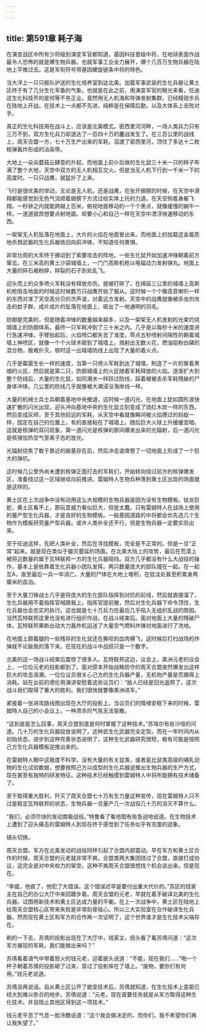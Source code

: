 ```yaml
---
---
---
```

title: 第591章 耗子海
---



在演变战区中所有少将级别演变军官都知道，基因科技晋级中将，在地球表面作战最令人恐怖的就是爆生物兵器。也就军事工业全力展开，爆个几百万生物兵器在陆地上平推过去。这是军衔符号带基因螺旋链条中将的特色。

当大洋上一只只舰队护送的生化培养室到达北美。加载军事武装的生化兵器让黄土区终于有了几分生化军备的气象。也就是在此之前，用演变军官的眼光来看，任迪这生化科技开的是何等不务正业。竟然用无人机海和导弹发射集群，已经精锐步兵在陆地上开战。在技术上一点都不先进，纯粹是在保障后勤，以及大体系上击败对手。

真正的生化科技用在战斗上，应该是北美模式。密西里河河畔，一场人类兵力只有三万不到，双方生化兵力却道达了一百四十万的鏖战发生了。在三百公里的战线上，周天合盟一方，七十万生产出来的军耗，泅渡了密西里河，顶住了多达十二枚核弹轰炸形成的沾染带。

大地上一朵朵蘑菇云肆意的升起，而地面上前仆后继的生化鼠三十米一只的样子布满了整个大地，天空中双方的无人机相互交火。但是当无人机下行到一千米一下的高度时。一只只战鹰，就猛扑了上来。

飞行是很优美的举动，无论是无人机，还是战鹰，在张开翅膀的时候，在天空中滑翔都能感觉到无色气流顺着翅膀下方流过给实体上托的力道。在天空侧着身躯飞翔，一秒钟之内就能跨越上百米，俯视地面移动的一个个黑点，就像缓慢的蜗牛一样。一道道就昂想要点射地面。却要小心和自己一样在天空中漂浮快速移动的东西。

一架架无人机坠落在地面上，大片的火焰在地面冒出来。而地面上的加载这金属质地杀戮武器的生化兵器依旧向前冲锋。不知道任何畏惧。

非常壮观的大军终于挪动到了索要攻击的阵地，一些生化鼠开始加速冲锋朝着前方窜去。在三米高的黄土沙袋城墙上，一门门高斯机枪以电磁动力发射弹丸。地面上大量的碎石被粉碎，碎裂的石子到处乱飞。

迎头而上的众多喷火军耗没有释放杀伤。就被打碎了，在绵延三公里的城墙上高斯机枪阻击地面的时候这时候数万只战鹰开始了服从。这时候一个个像高音喇叭一样的东西对准了天空高分贝的次声波，对着远方发射。天空中的战鹰就像被杀虫剂攻击的蚊子群，成片成片的坠落在地面上，砸出了一地通明的羽毛。

防御是完美的，但是随着冲锋的数量越来越多，以及一架架无人机发射的光束灼烧城墙上的防御体系。最终一只军耗冲到了三十米之内。几乎是以每秒十米的速度进行急速冲锋。手臂抬起后，火焰喷口都失去了准度，零点五秒喷射间隔性的朝着城墙上神喷区，就像一个个火球术砸到了城墙上。溅射出无数火花，燃油铝粉白磷的混合物，极难扑灭。顿时这一出城墙防线上出现了大量的着火点。

几乎是霉菌生长一样的速度，当第一只喷火军耗到达了城墙，制造了一片的冒着黑烟的火区，然后就是第二只，防御城墙上的火区随着军耗释放的火焰。逐渐扩大到整个防线后，大量的生化鼠，如同潮水一样跃过防线，踩着被被击杀军耗残破的尸身体冲锋。几公里的防线几乎就像被大潮浸没海岸线一样。

大量的机械士兵士兵朝着基地中央撤退，这时候一道闪光，在地面上犹如圆形波快速扩散的闪光出现，迎头冲向基地中央的生化鼠立刻变成了烧红木炭一样的东西，然后变成灰烬，至于其他较远的军耗，从天空中看就像瞬间被火焰撩过的蚂蚁一样，固定在自己的位置上，有的直接粘在了城墙上。随后巨大火球上升缓缓变暗。这就是核弹的双闪现象，第一道闪光是核弹刹那间爆发出来的光辐射，后一道闪光是核弹加热空气至离子态的放光。

光辐射烧焦了敢于靠近的碳基存在后，然后冲击波席卷了一切地面上形成了一个巨大的弹坑。

这时候几公里外尚未遭到核弹正面打击的军耗们，开始转向绕过前方的核弹爆发区，准备绕过这一区域继续向前推进。雷姆特人生物兵种落到黄土区出现的场面就是这样的。

黄土区在上次战争中没有动用这么大规模的生物兵器是因为没有生物模板。钛龙巨蛇，黄土区看不上，那玩意威力看似巨大，但是太蠢。只有雷姆特人在战场上使用的量产型生化兵器，才是良好的生物模板。一般基因道路的中将都会优先选几个生物作为模板研究量产型兵器。或许人类补全还不行，但是生物兵器一定要实验出来。

至于任迪这样，先把人类补全，然后在寻找模板，完全是不正常的。但是一旦“正常”起来。就是现在类似于蝗灾蔓延的场面。在北美大陆上的攻势，最后在荒漠上被将近数量的属于瓦特联邦一方的生化兵器阻挡。双方几乎都没有什么大战役的操作，基本上是依靠着生化兵器小团队发挥。两只数量庞大的部队撞在一起。在一起互A，直至最后一兵一卒消亡。大量的尸体在大地上堆积，在低洼处甚至积累身两厘米的血泊。

至于大量刀锋战士几乎是将庞大的生化部队指挥到对抗的前线，然后就直接溜了，生化兵器用不着指挥官喊跟我上，指挥官提前撤，然后对生化兵器下命令顶住，生化兵器也会忠实的执行。这也就是七十万兵力在最后几乎陷入无组织乱战的原因，当然瓦特联邦这里也没有进行组织作战，在战斗结束后。面对地面上大量的残破尸体。瓦特联邦果断出动大力轰炸机运送了大量空气燃料炸弹对地面进行了洗地。

在地面上颇着腿的一些残存的生化鼠还在撕咬的血肉横飞，这时候后打扫战场的炸弹就不论敌我的落下来。在现在的战斗中战损只是一个数字。

北美的这一场战斗结束后震惊了很多人。瓦特联邦这边，议会上，美洲元老的议会上，一位位元老的投影都到了。面对原本开始战略防守的周天合盟突然爆发出这样巨大的攻击浪潮。一位位议员很关心己方的生化兵器产量，无机物产量是否跟得上消耗。站在台前的德伦用演讲安慰着这些议员们：“敌人已经是回光返照了。这次战斗我们取得了重大的胜利。我们很快就要像美洲进军。”

紧接着一张进攻路线图出现在大厅的投影上。当议员们的情绪安稳下来的时候，雷姆特人自己的小会议上，一种肃杀的气氛无法驱散。

“这到底是怎么回事，周天合盟到底是何时掌握了这种技术。”苏埃尔有些沙哑的问道。几十万的生化兵器投放说明了，这种武生化武器完全定型。而在一年时间内从初始状态，进步到这种完善状态说明了，这种生化武器研究很短，极有可能是按照己方生化兵器模板逆推出来的。

在雷姆特人眼中这极度不科学。没有大量的有关鼠类，或者是比鼠类高级的哺乳动物的生化试验数据，想要按照己方以成型的生化兵器逆推出生物兵器的生产方式，现在甚至有独特的研发特征。这种技术已经触摸到雷姆特人中将所能拥有技术储备了。

至于取得重大胜利，歼灭了周天合盟七十万有生力量这种宣传，现在雷姆特人只不过是稳定瓦特联邦的状态，生物兵器一旦量产几一次战役几十万的消灭不算什么。

“我们，必须尽快的发动南极战役。”特鲁看了看地图有些急迫地说道。在生物技术上遭到了迎头痛击的雷姆特人到现在终于感觉到了任务似乎有完蛋的迹象。

镜头切换。

周天合盟。军方在北美发动的战役同样引起了合盟内部震动。早在军方和黄土区合作的时候，周天合盟的元老就非常不爽。合盟类两大集团绕过了合盟，直接打成协议，这完全是对中央权力的架空。这种不爽周天合盟很想找个机会说出来。但是现在。

“李威，他疯了，他犯了大错误。这个错误迟早是要付出重大代价的。”苏区的钱家主在自己的办公大厅中来回踱步着。周天合盟的元老，早就在着手破译北美的生化兵器。试图用新技术和黄土区达成力量的平衡。在上一次战争中，黄土区在陆地上给周天合盟核心区带来失败是非常刻骨铭心。所以三大实验室在合作破译生化兵器。然而现在黄土区和军方的合作再一次证明了，这个世界谁才是生化技术尖端存在。

刷的一下去，苏倩的投影出现在了大厅中，钱家主，扭头看了看苏倩问道：“这次军方展现的军耗，我们能做出来吗？”

苏倩看着语气中带着怒火的钱元老，迎着披头说道：“不能，现在我们……”啪一个杯子朝着苏倩的投影砸了过来，穿过了投影摔在了墙上。“废物，要你们有何用。”钱元老说道。

苏倩没再说话。自从黄土区公开了蜕变技术后，苏倩就知道，在生化技术上差距已经大到难以弥合的地步。苏倩说道：“元老，现在首要任务就是从军方取得这种生化技术。并且阻止其他区得到这一项技术。”

钱元老平息了气息一脸冷酷说道：“这个我会做决定的，而你们，我不希望你们再让我失望了。”